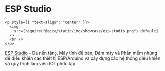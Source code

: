 # ESP Studio

```mdx-code-block
<p style={{ "text-align": "center" }}>
  <img
    src={require("@site/static/img/showcase/esp-studio.png").default}
  />
  <br />
</p>
```

[ESP Studio](https://github.com/torabian/esp-studio) - Đa nền tảng, Máy tính để bàn, Đám mây và Phần mềm nhúng
để điều khiển các thiết bị ESP/Arduino và xây dựng các hệ thống điều khiển và quy trình làm việc IOT phức tạp